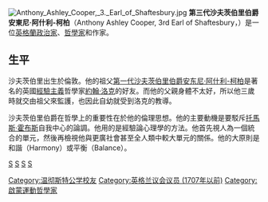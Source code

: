 {{Unreferenced|time=2012-09-17T00:35:21+00:00 }}
[[File:Anthony_Ashley_Cooper,_3._Earl_of_Shaftesbury.jpg|thumb]]
'''第三代沙夫茨伯里伯爵安東尼·阿什利-柯柏'''（Anthony Ashley Cooper, 3rd Earl of Shaftesbury，{{bd|1671年|2月26日|1713年|2月4日}}）是一位[[英格蘭|英格蘭]][[政治家|政治家]]、[[哲學家|哲學家]]和作家。

==生平==
沙夫茨伯里出生於倫敦。他的祖父[[第一代沙夫茨伯里伯爵安东尼·阿什利-柯柏|第一代沙夫茨伯里伯爵安东尼·阿什利-柯柏]]是著名的英國[[經驗主義|經驗主義]]哲學家[[約翰·洛克|約翰·洛克]]的好友。而他的父親身體不太好，所以他三歲時就交由祖父來監護，也因此自幼就受到洛克的教導。

沙夫茨伯里伯爵在哲學上的重要性在於他的倫理思想。他的主要動機是要駁斥[[托馬斯·霍布斯|托馬斯·霍布斯]]自我中心的論調。他用的是經驗論心理學的方法。他首先視人為一個統合的單元，然後再檢視他與更廣社會甚至全人類中較大單元的關係。他的大原則是和諧（Harmony）或平衡（Balance）。

{{UK-poli-bio-stub}}

{{s-start}}
{{s-reg|en}}
{{s-bef|before=[[安東尼·阿什利-柯柏，第二代沙夫茨伯里伯爵|安東尼·阿什利-柯柏，第二代沙夫茨伯里伯爵]]}}
{{s-ttl|title=[[沙夫茨伯里伯爵|沙夫茨伯里伯爵]]|years=1699–1713}}
{{s-aft|after=[[安東尼·阿什利-柯柏，第四代沙夫茨伯里伯爵|安東尼·阿什利-柯柏，第四代沙夫茨伯里伯爵]]}}
{{end}}

{{沙夫茨伯里伯爵}}
{{Authority control}}
[[category:英國政治人物|S]]
[[category:英國哲學家|S]]
[[category:英格蘭伯爵|S]]
[[category:英国作家|S]]
[[Category:温彻斯特公学校友|Category:温彻斯特公学校友]]
[[Category:英格兰议会议员_(1707年以前)|Category:英格兰议会议员 (1707年以前)]]
[[Category:啟蒙運動哲學家|Category:啟蒙運動哲學家]]